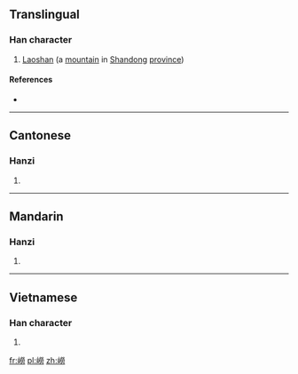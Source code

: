 {{also|崂}}
==Translingual==

===Han character===
{{Han char|rn=46|rad=山|as=12|sn=15|four=2972<sub>7</sub>|canj=山火火尸 (UFFS)|ids=⿰[[山]][[勞]]}}

# [[w:Mount Lao|Laoshan]] (a [[mountain]] in [[Shandong]] [[province]])

====References====
* {{Han ref|kx=0319.430|dkj=08475|dj=0620.020|hdz=10799.120|uh=5D97|ud=23959|bh=E563|bd=58723}}

----

==Cantonese==

===Hanzi===
{{yue-hanzi|jyut=[[dang3]], [[lou4]]|y=dang3, lou4|sim=崂}}

# {{defn|lang=yue|sort=山12}}

----

==Mandarin==

===Hanzi===
{{cmn-hanzi|sim=崂|pin=[[láo]] ([[lao2]])|wg=lao<sup>2</sup>}}

# {{defn|lang=cmn|sort=山12}}

----

==Vietnamese==

===Han character===
{{vi-hantu|[[lao]]|rs=山12}}

# {{defn|lang=vi|sort=山12}}

[[fr:嶗]]
[[pl:嶗]]
[[zh:嶗]]